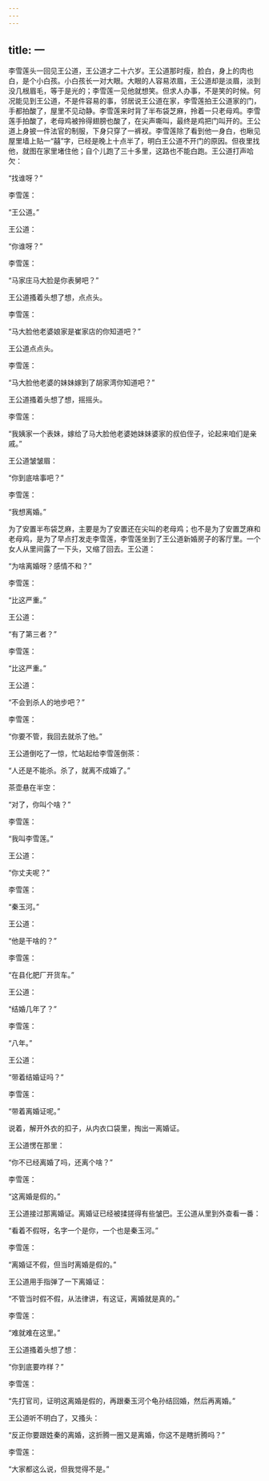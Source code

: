 ```yaml
---
---
---
```

title: 一
---




李雪莲头一回见王公道，王公道才二十六岁。王公道那时瘦，脸白，身上的肉也白，是个小白孩。小白孩长一对大眼。大眼的人容易浓眉，王公道却是淡眉，淡到没几根眉毛，等于是光的；李雪莲一见他就想笑。但求人办事，不是笑的时候。何况能见到王公道，不是件容易的事，邻居说王公道在家，李雪莲拍王公道家的门，手都拍酸了，屋里不见动静。李雪莲来时背了半布袋芝麻，拎着一只老母鸡。李雪莲手拍酸了，老母鸡被拎得翅膀也酸了，在尖声嘶叫，最终是鸡把门叫开的。王公道上身披一件法官的制服，下身只穿了一裤衩。李雪莲除了看到他一身白，也瞅见屋里墙上贴一“囍”字，已经是晚上十点半了，明白王公道不开门的原因。但夜里找他，就图在家里堵住他；自个儿跑了三十多里，这路也不能白跑。王公道打声哈欠：

“找谁呀？”

李雪莲：

“王公道。”

王公道：

“你谁呀？”

李雪莲：

“马家庄马大脸是你表舅吧？”

王公道搔着头想了想，点点头。

李雪莲：

“马大脸他老婆娘家是崔家店的你知道吧？”

王公道点点头。

李雪莲：

“马大脸他老婆的妹妹嫁到了胡家湾你知道吧？”

王公道搔着头想了想，摇摇头。

李雪莲：

“我姨家一个表妹，嫁给了马大脸他老婆她妹妹婆家的叔伯侄子，论起来咱们是亲戚。”

王公道皱皱眉：

“你到底啥事吧？”

李雪莲：

“我想离婚。”

为了安置半布袋芝麻，主要是为了安置还在尖叫的老母鸡；也不是为了安置芝麻和老母鸡，是为了早点打发走李雪莲，李雪莲坐到了王公道新婚房子的客厅里。一个女人从里间露了一下头，又缩了回去。王公道：

“为啥离婚呀？感情不和？”

李雪莲：

“比这严重。”

王公道：

“有了第三者？”

李雪莲：

“比这严重。”

王公道：

“不会到杀人的地步吧？”

李雪莲：

“你要不管，我回去就杀了他。”

王公道倒吃了一惊，忙站起给李雪莲倒茶：

“人还是不能杀。杀了，就离不成婚了。”

茶壶悬在半空：

“对了，你叫个啥？”

李雪莲：

“我叫李雪莲。”

王公道：

“你丈夫呢？”

李雪莲：

“秦玉河。”

王公道：

“他是干啥的？”

李雪莲：

“在县化肥厂开货车。”

王公道：

“结婚几年了？”

李雪莲：

“八年。”

王公道：

“带着结婚证吗？”

李雪莲：

“带着离婚证呢。”

说着，解开外衣的扣子，从内衣口袋里，掏出一离婚证。

王公道愣在那里：

“你不已经离婚了吗，还离个啥？”

李雪莲：

“这离婚是假的。”

王公道接过那离婚证。离婚证已经被揉搓得有些皱巴。王公道从里到外查看一番：

“看着不假呀，名字一个是你，一个也是秦玉河。”

李雪莲：

“离婚证不假，但当时离婚是假的。”

王公道用手指弹了一下离婚证：

“不管当时假不假，从法律讲，有这证，离婚就是真的。”

李雪莲：

“难就难在这里。”

王公道搔着头想了想：

“你到底要咋样？”

李雪莲：

“先打官司，证明这离婚是假的，再跟秦玉河个龟孙结回婚，然后再离婚。”

王公道听不明白了，又搔头：

“反正你要跟姓秦的离婚，这折腾一圈又是离婚，你这不是瞎折腾吗？”

李雪莲：

“大家都这么说，但我觉得不是。”